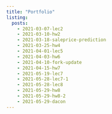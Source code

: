 ```yaml
---
title: "Portfolio"
listing: 
  posts:
    - 2021-03-07-lec2
    - 2021-03-10-hw2
    - 2021-03-18-saleprice-prediction
    - 2021-03-25-hw4
    - 2021-04-01-lec5
    - 2021-04-03-hw6
    - 2021-04-10-fork-update
    - 2021-04-15-hw7
    - 2021-05-19-lec7
    - 2021-05-28-lec7-1
    - 2021-05-28-lec8
    - 2021-05-29-hw8
    - 2021-05-29-hw8-2
    - 2021-05-29-dacon
---
```

